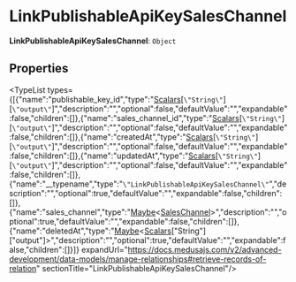 
# LinkPublishableApiKeySalesChannel

 **LinkPublishableApiKeySalesChannel**: `Object`

## Properties

<TypeList types={[{"name":"publishable_key_id","type":"[Scalars](../types.Scalars/page.mdx)[`\"String\"`][`\"output\"`]","description":"","optional":false,"defaultValue":"","expandable":false,"children":[]},{"name":"sales_channel_id","type":"[Scalars](../types.Scalars/page.mdx)[`\"String\"`][`\"output\"`]","description":"","optional":false,"defaultValue":"","expandable":false,"children":[]},{"name":"createdAt","type":"[Scalars](../types.Scalars/page.mdx)[`\"String\"`][`\"output\"`]","description":"","optional":false,"defaultValue":"","expandable":false,"children":[]},{"name":"updatedAt","type":"[Scalars](../types.Scalars/page.mdx)[`\"String\"`][`\"output\"`]","description":"","optional":false,"defaultValue":"","expandable":false,"children":[]},{"name":"__typename","type":"`\"LinkPublishableApiKeySalesChannel\"`","description":"","optional":true,"defaultValue":"","expandable":false,"children":[]},{"name":"sales_channel","type":"[Maybe](../types.Maybe/page.mdx)&#60;[SalesChannel](../types.SalesChannel/page.mdx)&#62;","description":"","optional":true,"defaultValue":"","expandable":false,"children":[]},{"name":"deletedAt","type":"[Maybe](../types.Maybe/page.mdx)&#60;[Scalars](../types.Scalars/page.mdx)[\"String\"][\"output\"]&#62;","description":"","optional":true,"defaultValue":"","expandable":false,"children":[]}]} expandUrl="https://docs.medusajs.com/v2/advanced-development/data-models/manage-relationships#retrieve-records-of-relation" sectionTitle="LinkPublishableApiKeySalesChannel"/>
